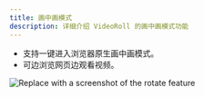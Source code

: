 ```yaml
---
title: 画中画模式
description: 详细介绍 VideoRoll 的画中画模式功能
---
```


- 支持一键进入浏览器原生画中画模式。
- 可边浏览网页边观看视频。

![Replace with a screenshot of the rotate feature](../../assets/image/video.png)